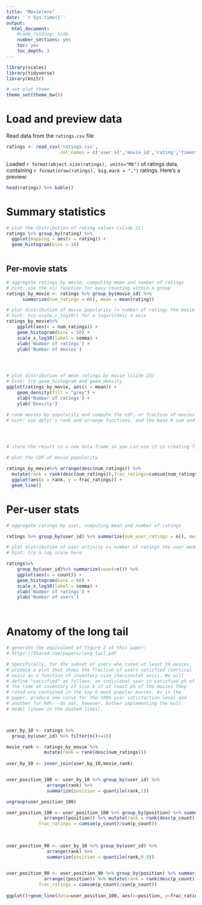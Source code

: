 ```yaml
---
title: "Movielens"
date: '`r Sys.time()`'
output:
  html_document:
    #code_folding: hide
    number_sections: yes
    toc: yes
    toc_depth: 3
---
```


```r
library(scales)
library(tidyverse)
library(knitr)

# set plot theme
theme_set(theme_bw())
```

# Load and preview data

Read data from the `ratings.csv` file
```r
ratings <- read_csv('ratings.csv',
                    col_names = c('user_id','movie_id','rating','timestamp'))
```

Loaded `r format(object.size(ratings), units="Mb")` of ratings data, containing `r format(nrow(ratings), big.mark = ",")` ratings. Here's a preview:
```r
head(ratings) %>% kable()
```

# Summary statistics

```r
# plot the distribution of rating values (slide 21)
ratings %>% group_by(rating) %>% 
  ggplot(mapping = aes(x = rating)) +
  geom_histogram(bins = 10)



```

## Per-movie stats

```r
# aggregate ratings by movie, computing mean and number of ratings
# hint: use the n() function for easy counting within a group
ratings_by_movie <- ratings %>% group_by(movie_id) %>% 
      summarize(num_ratings = n(), mean = mean(rating))


```

```r
# plot distribution of movie popularity (= number of ratings the movie received)
# hint: try scale_x_log10() for a logarithmic x axis
ratings_by_movie%>%
    ggplot(aes(x = num_ratings)) +
    geom_histogram(bins = 50) +
    scale_x_log10(label = comma) +
    xlab('Number of ratings') +
    ylab('Number of movies')





```

```r
# plot distribution of mean ratings by movie (slide 23)
# hint: try geom_histogram and geom_density
ggplot(ratings_by_movie, aes(x = mean)) +
    geom_density(fill = "grey") +
    xlab('Number of ratings') +
    ylab('Density')


```

```r
# rank movies by popularity and compute the cdf, or fraction of movies covered by the top-k moves (slide 25)
# hint: use dplyr's rank and arrange functions, and the base R sum and cumsum functions




# store the result in a new data frame so you can use it in creating figure 2 from the paper below

# plot the CDF of movie popularity

ratings_by_movie%>% arrange(desc(num_ratings)) %>%
  mutate(rank = rank(desc(num_ratings)),frac_ratings=cumsum(num_ratings)/sum(num_ratings))%>%
  ggplot(aes(x = rank, y = frac_ratings)) +
  geom_line()
```


# Per-user stats

```r
# aggregate ratings by user, computing mean and number of ratings

ratings %>% group_by(user_id) %>% summarize(num_user_ratings = n(), mean_user_ratings=mean(rating)) 


```

```r
# plot distribution of user activity (= number of ratings the user made)
# hint: try a log scale here

ratings%>%
    group_by(user_id)%>% summarize(count=n()) %>%
    ggplot(aes(x = count)) +
    geom_histogram(bins = 60) +
    scale_x_log10(label = comma) +
    xlab('Number of ratings') +
    ylab('Number of users')




```



# Anatomy of the long tail

```r
# generate the equivalent of figure 2 of this paper:
# https://5harad.com/papers/long_tail.pdf

# Specifically, for the subset of users who rated at least 10 movies,
# produce a plot that shows the fraction of users satisfied (vertical
# axis) as a function of inventory size (horizontal axis). We will
# define "satisfied" as follows: an individual user is satisfied p% of
# the time at inventory of size k if at least p% of the movies they
# rated are contained in the top k most popular movies. As in the
# paper, produce one curve for the 100% user satisfaction level and
# another for 90%---do not, however, bother implementing the null
# model (shown in the dashed lines).



user_by_10 <- ratings %>% 
  group_by(user_id) %>% filter(n()>=10) 

movie_rank <- ratings_by_movie %>%
              mutate(rank = rank(desc(num_ratings)))
              
user_by_10 <- inner_join(user_by_10,movie_rank)


user_position_100 <- user_by_10 %>% group_by(user_id) %>% 
               arrange(rank) %>% 
               summarize(position = quantile(rank,1))

ungroup(user_position_100)

user_position_100 <- user_position_100 %>% group_by(position) %>% summarize(p_count = n()) %>% 
              arrange((position)) %>% mutate(rank = rank(desc(p_count)), 
            frac_ratings = cumsum(p_count)/sum(p_count)) 
         
              

user_position_90 <- user_by_10 %>% group_by(user_id) %>% 
               arrange(rank) %>% 
               summarize(position = quantile(rank,0.9))

  
user_position_90 <- user_position_90 %>% group_by(position) %>% summarize(p_count = n()) %>% 
              arrange((position)) %>% mutate(rank = rank(desc(p_count)), 
            frac_ratings = cumsum(p_count)/sum(p_count)) 
          
ggplot()+geom_line(data=user_position_100, aes(x=position, y=frac_ratings))+geom_line(data=user_position_90, aes(x=position, y=frac_ratings)) + geom_vline(xintercept = 3000, linetype = "dashed")
```
